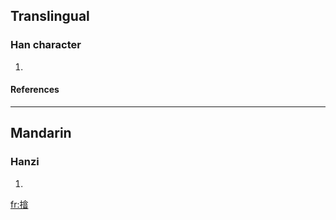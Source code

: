 ==Translingual==
===Han character===
{{Han char|rn=64|rad=手|as=11|sn=14|four=5806<sub>1</sub>|canj=手人卜日 (QOYA)}}
# {{defn|Han|sort=手11}}
====References====
{{Han ref|kx=0453.060|dkj=12657|hdz=31948.020|uh=647F|ud=25727|bh=E1ED|bd=57837}}

----
==Mandarin==
===Hanzi===
{{cmn-hanzi|pin=[[yīn]] ([[yin1]])|wg=yin<sup>1</sup>}}
# {{defn|Mandarin}}

[[fr:摿]]